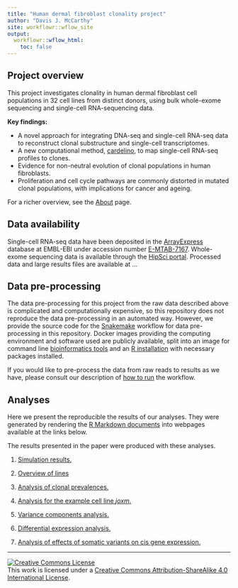 ```yaml
---
title: "Human dermal fibroblast clonality project"
author: "Davis J. McCarthy"
site: workflowr::wflow_site
output:
  workflowr::wflow_html:
    toc: false
---
```


## Project overview

This project investigates clonality in human dermal fibroblast cell populations
in 32 cell lines from distinct donors, using bulk whole-exome sequencing and 
single-cell RNA-sequencing data.

**Key findings:**

* A novel approach for integrating DNA-seq and single-cell RNA-seq data to 
reconstruct clonal substructure and single-cell transcriptomes.
* A new computational method, [cardelino](github.com/PMBio/cardelino), to map 
single-cell RNA-seq profiles to clones.
* Evidence for non-neutral evolution of clonal populations in human fibroblasts.
* Proliferation and cell cycle pathways are commonly distorted in mutated clonal
populations, with implications for cancer and ageing. 

For a richer overview, see the [About](about.html) page.

## Data availability

Single-cell RNA-seq data have been deposited in the 
[ArrayExpress](www.ebi.ac.uk/arrayexpress) database at EMBL-EBI under accession 
number [E-MTAB-7167](https://www.ebi.ac.uk/arrayexpress/experiments/E-MTAB-7167).
Whole-exome sequencing data is available through the 
[HipSci portal](www.hipsci.org). Processed data and large results files are 
available at ...

## Data pre-processing

The data pre-processing for this project from the raw data described above is 
complicated and computationally expensive, so this repository does not reproduce
the data pre-processing in an automated way. However, we provide the source code
for the [Snakemake](https://snakemake.readthedocs.io/en/stable/) workflow for 
data pre-processing in this repository. Docker images providing the computing 
environment and software used are publicly available, split into an image for 
command line [bioinformatics tools](hub.docker.com/r/davismcc/fibroblast-clonality/)
and an [R installation](hub.docker.com/r/davismcc/r-singlecell-img/) with 
necessary packages installed. 

If you would like to pre-process the data from raw reads to results as we have, 
please consult our description of [how to run](data_preprocessing.html) the 
workflow. 

## Analyses

Here we present the reproducible the results of our analyses. They were 
generated by rendering the 
[R Markdown documents](https://github.com/davismcc/fibroblast-clonality/tree/master/analysis) 
into webpages available at the links below.

The results presented in the paper were produced with these analyses.

1. [Simulation results.](simulations.html)

1. [Overview of lines](overview_lines.html)

1. [Analysis of clonal prevalences.](clone_prevalences.html)

1. [Analysis for the example cell line *joxm*.](analysis_for_joxm.html)

1. [Variance components analysis.](variance_components.html)

1. [Differential expression analysis.](differential_expression.html)

1. [Analysis of effects of somatic variants on cis gene expression.](mutated_genes.html)


-------

<a rel="license" href="http://creativecommons.org/licenses/by-sa/4.0/"><img alt="Creative Commons License" style="border-width:0" src="https://i.creativecommons.org/l/by-sa/4.0/88x31.png" /></a><br />This work is licensed under a <a rel="license" href="http://creativecommons.org/licenses/by-sa/4.0/">Creative Commons Attribution-ShareAlike 4.0 International License</a>.

